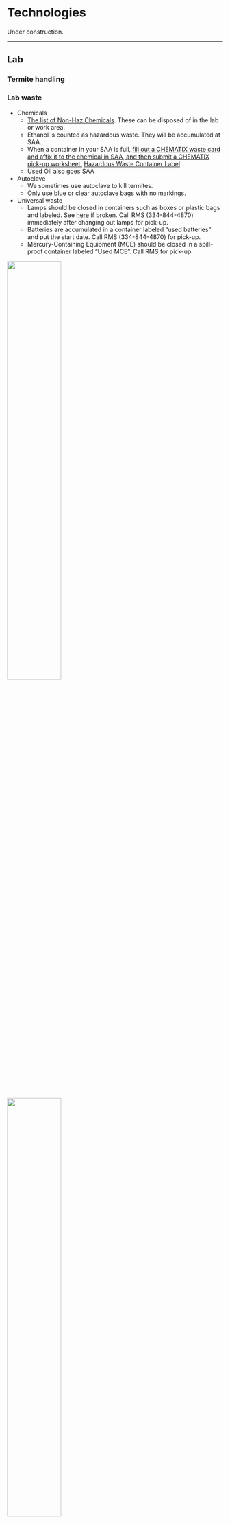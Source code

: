 # Technologies

Under construction.

----------

## Lab

### Termite handling

<!-- feedback from Elijah
You mention that we kill many termites during research at the beginning general section of the lab manual. It may be good to add during this section or come back during a later section (such as learning objectives), that handling and maintaining termites can be much different than the handling in other insect systems. Learning how to work with specific insect groups, and understanding their requirements to survive and thrive when maintaining or using them in experiments is an essential skill. I figured this out when trying to manage a colony of R. flavipes for my personal enjoyment; the colony died likely resulting from desiccation because my colony conditions were not adequate. Some species are highly sensitive to handling mortality and require specific environments to avoid losses of individuals and lab colonies. Understanding how to best manage colonies and handle termites during experiments can help in decreasing handling mortality and ensure success of experiments. 

I would have added this, but I wanted input from you first before I made any significant changes. 
-->

### Lab waste

* Chemicals
  + [The list of Non-Haz Chemicals](https://cws.auburn.edu/shared/content/files/1308/nonhazlist.pdf). These can be disposed of in the lab or work area.
  + Ethanol is counted as hazardous waste. They will be accumulated at SAA.
  + When a container in your SAA is full, [fill out a CHEMATIX waste card and affix it to the chemical in  SAA, and then submit a CHEMATIX pick-up worksheet.](https://auburn.bioraft.com/training/Auburn/ManagingWaste_2020_Oct_14/scormcontent/assets/W3GMqscRVD1_Xqea_S9zliRC6HevCnupA-how-20-to-20-submit-20-waste-20-cards-20-in-20-chematix.pdf) [Hazardous Waste Container Label](https://cws.auburn.edu/shared/files?id=227&filename=SMALL%20HAZARDOUS%20WASTE%20CONTAINER%20LABEL%20(avery%205163).pdf)
  + Used Oil also goes SAA

* Autoclave
  + We sometimes use autoclave to kill termites.
  + Only use blue or clear autoclave bags with no markings.

* Universal waste
  + Lamps should be closed in containers such as boxes or plastic bags and labeled. See [here](https://cws.auburn.edu/shared/files?id=227&filename=EM-UsedHGLampGuidance.pdf) if broken. Call RMS (334-844-4870) immediately after changing out lamps for pick-up.
  + Batteries are accumulated in a container labeled "used batteries" and put the start date. Call RMS (334-844-4870) for pick-up. 
  + Mercury-Containing Equipment (MCE) should be closed in a spill-proof container labeled "Used MCE". Call RMS for pick-up. 

![](images/Lab-waste/lamp.jpg){width=50% height=50%} ![](images/Lab-waste/battery.png){width=50% height=50%}

* Electronics: call the [Waste Reduction and Recycling Department](http://auburn.edu/administration/facilities/organization/operations/campus-services/recycling/)

* Computer-related items: call [Surplus](https://ba.auburn.edu/)

* Glass
  + Broken glass should be stored in clearly marked cardboard boxes, plastic jugs, etc.
  + Lab personnel are responsible for taking broken glass to the trash.

----------

## Field


## Hardware


### Lab PCs

----------

### Raspberry Pi

Setup for timelasp imaging:

raspberry pi 4 ModelB 4GB RAM, camera module v2.1

setup of raspberry pi (download image file and use balenaEtcher) [ref](https://raspida.com/install-rasbian-balenaetcher)  
  
install RPi-Cam-Web-Interface [ref1](https://elinux.org/RPi-Cam-Web-Interface); [ref2](https://denor.jp/raspberry-pi%E3%81%A7%E6%98%A0%E5%83%8F%E3%82%92%E8%A6%8B%E3%81%AA%E3%81%8C%E3%82%89%E3%82%BF%E3%82%A4%E3%83%A0%E3%83%A9%E3%83%97%E3%82%B9%E6%92%AE%E5%BD%B1)
  
The Interface's screen resolution is determined by the video settings, but the resolution when taking photos can be set separately. Therefore, when taking photos, it is conveninent to set the video to 1 FPS and match its resolution to that of the photos.

----------

## Data management

### Naming files

Here are some rules when you name files

* Use "YYMMDD" format when indicating date. This is useful when sorting.
  + 👍 : 240718_draft_termite_tunnel.docx
  + 👎 : 071824_draft_termite_tunnel.docx
* Never use " " to separate content. Use "_" instead.
  + 👍 : draft_termite_tunnel.docx
  + 👎 : draft termite tunnel.docx
* The name of the root folder of Microsoft OneDrive has a space (e.g., OneDrive - Auburn University), which makes us crazy. [This link](https://blog.jongallant.com/2020/01/onedrive-rename-remove-spaces-from-folder-name/) provides a good solution. Here are summary of what we will do.
  1. Open the command prompt as administrator
  2. Navigate to the parent folder of your current OneDrive folder
  3. execute this command: mklink /J OneDrive_Auburn "OneDrive - Auburn University"
  4. You may modify "OneDrive_Auburn" and "OneDrive - Auburn University" as you want
  5. Now you can access to OneDrive from "OneDrive_Auburn". From now on, just open all your files from the junction folder, not the OneDrive folder.
  
----------

### OneDrive

Working data, codes, and manuscripts will be saved in OneDrive. Download [OneDrive](https://www.microsoft.com/en-us/microsoft-365/onedrive/download) and sign in as an AU account to OneDrive. Also, see the above to remove space from the OneDrive root folder.  
I expect working project folders to be structured as follows (example).
* OneDrive_Auburn
  + Projects
    + mic_ner_tandem_run
      + draft
      + analysis
        + codes
        + data_raw
        + data_fmt
        + output
where we put draft-related items in draft and analysis-related items in analysis. The entire project folder (here, mic_ner_tandem_run) will be organized by git and github.

----------

### Box

We use Box to store larger datasets and finished projects. Do not put currently working projects. Apparently, Box causes problems coping with GitHub and RStudio as of 240906. This will change in the future.

----------

### HDDs

----------

## Software

### Git and Github

Git is version control system, used for tracking code changes. Github is a web service using Git. These are very strong tools to work on coding. This Lab Manual and Lab Website are created and managed by Github.  

1. Install [Git](https://git-scm.com/downloads) on your PC.
2. Create a GitHub account [here](https://github.com/)
3. Install [GitHub Desktop](https://desktop.github.com/download/)

----------

### R and RStudio

Go to [R Project](http://www.r-project.org)
Go to [RStudio](http://www.rstudio.com)

----------

### Python

To install Python:

- Download the [Anaconda Distribution](https://www.anaconda.com/distribution/)

----------
### Use Python in Rstudio
1. create a virtual environment specific for the project
```bash
cd path-to-the-project-directry
conda create --prefix ./env 
```


----------


### Video edit

- [ffmpeg](https://www.ffmpeg.org/)

### Tracking software

- [UMATracker](https://ymnk13.github.io/UMATracker/)
- [SLEAP](https://sleap.ai/)

### OpenCV

1. Install OpenCV (https://github.com/opencv/opencv/releases) (5M: 4.3.0 6/24/2020)
2. Copy a directory "opencv" to "C:"
3. Add  the following to Path   
  - C:\opencv\build\bin
  - C:\opencv\build\x64\vc15\bin
4. Create new environmental variable
  - name: OPENCV_DIR
  - variable: C:\opencv\build

### VPN


----------
## Writing

- Our paper will appear in [these journals](https://docs.google.com/spreadsheets/d/1tNzj1UMuvO9vShVRI0QanOSFvRSSd8Q5cm1ndOqWjYg/edit?gid=1450194090#gid=1450194090).
- Rating review process of each journal: [SciRev](https://scirev.org/)




